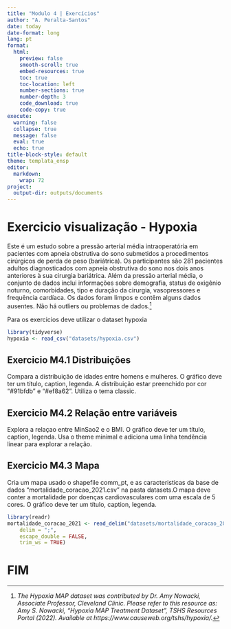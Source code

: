 ```yaml
---
title: "Modulo 4 | Exercícios"
author: "A. Peralta-Santos"
date: today
date-format: long
lang: pt 
format:
  html:
    preview: false
    smooth-scroll: true
    embed-resources: true
    toc: true
    toc-location: left
    number-sections: true
    number-depth: 3
    code_download: true
    code-copy: true
execute:
  warning: false
  collapse: true
  message: false
  eval: true
  echo: true
title-block-style: default
theme: templata_ensp
editor: 
  markdown: 
    wrap: 72
project:
  output-dir: outputs/documents
---
```


# Exercicio visualização - Hypoxia

Este é um estudo sobre a pressão arterial média intraoperatória em
pacientes com apneia obstrutiva do sono submetidos a procedimentos
cirúrgicos de perda de peso (bariátrica). Os participantes são 281
pacientes adultos diagnosticados com apneia obstrutiva do sono nos dois
anos anteriores à sua cirurgia bariátrica. Além da pressão arterial
média, o conjunto de dados inclui informações sobre demografia, status
de oxigênio noturno, comorbidades, tipo e duração da cirurgia,
vasopressores e frequência cardíaca. Os dados foram limpos e contêm
alguns dados ausentes. Não há outliers ou problemas de
dados.[^module_4_exercicios-1]

[^module_4_exercicios-1]: *The Hypoxia MAP dataset was contributed by
    Dr. Amy Nowacki, Associate Professor, Cleveland Clinic. Please refer
    to this resource as: Amy S. Nowacki, “Hypoxia MAP Treatment
    Dataset”, TSHS Resources Portal (2022). Available at
    https://www.causeweb.org/tshs/hypoxia/.*

Para os exercicios deve utilizar o dataset hypoxia

```r
library(tidyverse)
hypoxia <- read_csv("datasets/hypoxia.csv")
```

## Exercicio M4.1 Distribuições

Compara a distribuição de idades entre homens e mulheres. O gráfico deve
ter um título, caption, legenda. A distribuição estar preenchido por cor
"#91bfdb" e "#ef8a62". Utiliza o tema classic.

## Exercicio M4.2 Relação entre variáveis

Explora a relaçao entre MinSao2 e o BMI. O gráfico deve ter um título,
caption, legenda. Usa o theme minimal e adiciona uma linha tendência
linear para explorar a relação.

## Exercicio M4.3 Mapa

Cria um mapa usado o shapefile comm_pt, e as caracteristicas da base de
dados "mortalidade_coracao_2021.csv" na pasta datasets.O mapa deve
conter a mortalidade por doenças cardiovasculares com uma escala de 5
cores. O gráfico deve ter um título, caption, legenda.

```r
library(readr)
mortalidade_coracao_2021 <- read_delim("datasets/mortalidade_coracao_2021.csv", 
    delim = ";", 
    escape_double = FALSE, 
    trim_ws = TRUE)
```

# FIM
